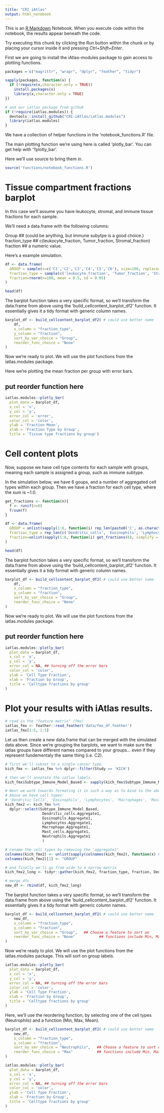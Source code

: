 ```yaml
---
title: "CRI iAtlas"
output: html_notebook
---
```


This is an [R Markdown](http://rmarkdown.rstudio.com) Notebook. When you execute code within the notebook, the results appear beneath the code. 

Try executing this chunk by clicking the *Run* button within the chunk or by placing your cursor inside it and pressing *Ctrl+Shift+Enter*. 

First we are going to install the iAtlas-modules package to gain access to plotting functions.

```r
packages = c("magrittr", "wrapr", "dplyr", "feather", "tidyr")

sapply(packages, function(x) {
  if (!require(x,character.only = TRUE))
    install.packages(x)
    library(x,character.only = TRUE)
})

# and our iatlas package from github
if (!require(iatlas.modules)) {
  devtools::install_github("CRI-iAtlas/iatlas.modules")
  library(iatlas.modules)
}

```

We have a collection of helper functions in the 'notebook_functions.R' file.

The main plotting function we're using here is called 'plotly_bar'.
You can get help with '?plotly_bar'.

Here we'll use source to bring them in.
```r
source('functions/notebook_functions.R')
```

# Tissue compartment fractions barplot

In this case we'll assume you have leukocyte, stromal, and immune
tissue fractions for each sample.

We'll need a data.frame with the following columns:

Group         ## (could be anything, but immune subytpe is a good choice.)
fraction_type ## c(leukocyte_fraction, Tumor_fraction, Stromal_fraction)
fraction      ## a numeric value.

Here's a example simulation.

```r

df <- data.frame(
  GROUP = sample(x=c('C1','C2','C3','C4','C5','C6'), size=100, replace=T),
  fraction_type = sample(c('leukocyte_fraction', 'Tumor_fraction', 'Stromal_fraction'), size=100, replace=T),
  fraction=rnorm(n=100, mean = 0.5, sd = 0.05)
)

head(df)
```


The barplot function takes a very specific format, so we'll transform the 
data.frame from above using the 'build_cellcontent_barplot_df2' function.
It essentially gives it a tidy format with generic column names.

```r

barplot_df <- build_cellcontent_barplot_df2( # could use better name
    df,
    x_column = "fraction_type",
    y_column = "fraction",
    sort_by_var_choice = "Group", 
    reorder_func_choice = "None"
)

```

Now we're ready to plot. We will use the plot functions from the iatlas.modules 
package.

Here we're plotting the mean fraction per group with error bars.

## put reorder function here ##

```r
iatlas.modules::plotly_bar(
  plot_data = barplot_df, 
  x_col = 'x', 
  y_col = 'y', 
  error_col = 'error', 
  color_col = 'color', 
  ylab = 'Fraction Mean', 
  xlab = 'Fraction Type by Group',
  title = 'Tissue type fractions by group')
```


# Cell content plots

Now, suppose we have cell type contents for each sample with groups, meaning each
sample is assigned a group, such as immune subtype. 

In the simulation below, we have 6 goups, and a number of aggregated cell types 
within each group.  Then we have a fraction for each cell type, where the sum
is ~1.0.

```r

get_fractions <- function(n){
  f <- runif(n=6)
  f/sum(f)
}

df <- data.frame(
  GROUP = unlist(sapply(1:6, function(i) rep_len(paste0('C', as.character(i)), 6), simplify = F)),
  fraction_type = rep_len(c('Dendritic_cells', 'Eosinophils', 'Lymphocytes', 'Macrophage', 'Mast_cells', 'Neutrophils'), 6),
  fraction=unlist(sapply(1:6, function(i) get_fractions(6), simplify = F))
)

head(df)
```



The barplot function takes a very specific format, so we'll transform the 
data.frame from above using the 'build_cellcontent_barplot_df2' function.
It essentially gives it a tidy format with generic column names.

```r

barplot_df <- build_cellcontent_barplot_df2( # could use better name
    df,
    x_column = "fraction_type",
    y_column = "fraction",
    sort_by_var_choice = "Group", 
    reorder_func_choice = "None"
)

```

Now we're ready to plot. We will use the plot functions from the iatlas.modules 
package.

## put reorder function here ##

```r
iatlas.modules::plotly_bar(
  plot_data = barplot_df, 
  x_col = 'x', 
  y_col = 'y', 
  error_col = NA, ## turning off the error bars
  color_col = 'color', 
  ylab = 'Cell Type Fraction', 
  xlab = 'Fraction by Group',
  title = 'Celltype fractions by group'
)
```


# Plot your results with iAtlas results.

```r

# read in the "feature matrix" (fmx)
iatlas_fmx <- feather::read_feather('data/fmx_df.feather')
iatlas_fmx[1:5, 1:5]

```

Let us then create a new data.frame that can be merged with the simulated data above.
Since we're grouping the barplots, we want to make sure the iatlas groups have
different names compared to your groups... even if they represent fundementaly
the same thing (i.e. C2).

```r

# first we'll subset to a single cancer type.
kich_fmx <- iatlas_fmx %>% dplyr::filter(Study == 'KICH')

# then we'll annotate the iatlas labels.
kich_fmx$Subtype_Immune_Model_Based <- sapply(kich_fmx$Subtype_Immune_Model_Based, function(x) paste0('iAtlas_',x))

# Next we work towards formating it in such a way as to bind to the above data.frame
# Above we have cell types:
# 'Dendritic Cells', 'Eosinophils', 'Lymphocytes', 'Macrophages', 'Mast Cells', 'Neutrophils'
kich_fmx2 <- kich_fmx %>% 
  dplyr::select(Subtype_Immune_Model_Based, 
                 Dendritic_cells.Aggregate1,
                 Eosinophils.Aggregate1,
                 Lymphocytes.Aggregate1,
                 Macrophage.Aggregate1,
                 Mast_cells.Aggregate1,
                 Neutrophils.Aggregate1
                 )

# rename the cell types by removing the 'aggregate1'
colnames(kich_fmx2) <- unlist(sapply(colnames(kich_fmx2), function(x) strsplit(x, '.Aggregate1', fixed=T)))
colnames(kich_fmx2)[1] <- "GROUP"

# and finally we'll go from wide to a narrow matrix
kich_fmx2_long <- tidyr::gather(kich_fmx2, fraction_type, fraction, Dendritic_cells:Neutrophils, factor_key=TRUE)

# merge dfs
new_df <- rbind(df, kich_fmx2_long)

```




The barplot function takes a very specific format, so we'll transform the 
data.frame from above using the 'build_cellcontent_barplot_df2' function.
It essentially gives it a tidy format with generic column names.

```r

barplot_df <- build_cellcontent_barplot_df2( # could use better name
    new_df,
    x_column = "fraction_type",
    y_column = "fraction",
    sort_by_var_choice = "Group",   ## Choose a feature to sort on
    reorder_func_choice = "None"           ## functions include Min, Max, Mean
)

```

Now we're ready to plot. We will use the plot functions from the iatlas.modules 
package.  This will sort on group labels.

```r
iatlas.modules::plotly_bar(
  plot_data = barplot_df, 
  x_col = 'x', 
  y_col = 'y', 
  error_col = NA, ## turning off the error bars
  color_col = 'color', 
  ylab = 'Cell Type Fraction', 
  xlab = 'Fraction by Group',
  title = 'Celltype fractions by group'
)
```



Here, we'll use the reordering function, by selecting one of the cell types
(Neutrophils) and a function (Min, Max, Mean).


```r

barplot_df <- build_cellcontent_barplot_df2( # could use better name
    new_df,
    x_column = "fraction_type",
    y_column = "fraction",
    sort_by_var_choice = "Neutrophils",   ## Choose a feature to sort on
    reorder_func_choice = "Max"           ## functions include Min, Max, Mean
)

iatlas.modules::plotly_bar(
  plot_data = barplot_df, 
  x_col = 'x', 
  y_col = 'y', 
  error_col = NA, ## turning off the error bars
  color_col = 'color', 
  ylab = 'Cell Type Fraction', 
  xlab = 'Fraction by Group',
  title = 'Celltype fractions by group'
)
```



